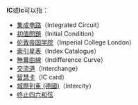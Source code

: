 {{noteTA
|1=zh-cn:集成电路;zh-tw:積體電路;zh-hk:集成電路;
}}

'''IC'''或'''Ic'''可以指：
*[[集成电路|集成电路]]（Integrated Circuit）
*[[初值問題|初值問題]]（Initial Condition）
*[[伦敦帝国学院|伦敦帝国学院]]（Imperial College London）
*[[索引星表|索引星表]]（Index Catalogue）
*[[無異曲線|無異曲線]]（Indifference Curve）
*[[交流道|交流道]]（Interchange）
*[[智慧卡|智慧卡]]（IC card）
*[[城際列車_(德國)|城際列車 (德國)]]（Intercity）
*[[终止四六和弦|终止四六和弦]]
{{Disambig|Cat=二字拉丁字母缩写消歧义}}